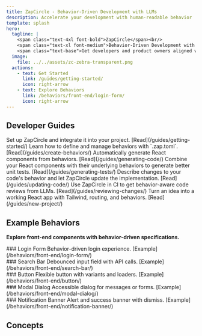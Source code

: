 ```yaml
---
title: ZapCircle - Behavior-Driven Development with LLMs
description: Accelerate your development with human-readable behavior
template: splash
hero:
  tagline: |
    <span class="text-4xl font-bold">ZapCircle</span><br/>
    <span class="text-xl font-medium">Behavior-Driven Development with LLMs</span><br/>
    <span class="text-base">Get developers and product owners aligned with behavior-driven workflows powered by AI.</span>
  image:
    file: ../../assets/zc-zebra-transparent.png
  actions:
    - text: Get Started
      link: /guides/getting-started/
      icon: right-arrow
    - text: Explore Behaviors
      link: /behaviors/front-end/login-form/
      icon: right-arrow
---
```



## Developer Guides

<CardGrid stagger>
	<Card title="Getting Started" icon="rocket">
		Set up ZapCircle and integrate it into your project.
		[Read](/guides/getting-started/)
	</Card>
	<Card title="Create Behaviors" icon="pencil">
		Learn how to define and manage behaviors with `.zap.toml`.
		[Read](/guides/create-behaviors/)
	</Card>
	<Card title="Generating Code" icon="seti:react">
		Automatically generate React components from behaviors.
		[Read](/guides/generating-code/)
	</Card>
	<Card title="Generating Tests" icon="seti:javascript">
		Combine your React components with their underlying behaviors to generate better unit tests.
		[Read](/guides/generating-tests/)
	</Card>
	<Card title="Updating Code" icon="pen">
		Describe changes to your code's behavior and let ZapCircle update the implementation.
		[Read](/guides/updating-code/)
	</Card>
	<Card title="Reviewing Pull Requests" icon="approve-check-circle">
		Use ZapCircle in CI to get behavior-aware code reviews from LLMs.
		[Read](/guides/reviewing-changes/)
	</Card>
	<Card title="Creating New Projects" icon="sparkles">
		Turn an idea into a working React app with Tailwind, routing, and behaviors.
		[Read](/guides/new-project/)
	</Card>
</CardGrid>

## Example Behaviors

**Explore front-end components with behavior-driven specifications.**

<div class="behavior-grid">
	<div>
		### Login Form
		Behavior-driven login experience.
		[Example](/behaviors/front-end/login-form/)
	</div>
	<div>
		### Search Bar
		Debounced input field with API calls.
		[Example](/behaviors/front-end/search-bar/)
	</div>
	<div>
		### Button
		Flexible button with variants and loaders.
		[Example](/behaviors/front-end/button/)
	</div>
	<div>
		### Modal Dialog
		Accessible dialog for messages or forms.
		[Example](/behaviors/front-end/modal-dialog/)
	</div>
	<div>
		### Notification Banner
		Alert and success banner with dismiss.
		[Example](/behaviors/front-end/notification-banner/)
	</div>
</div>

<style>
{`
.behavior-grid {
	display: grid;
	grid-template-columns: repeat(auto-fit, minmax(200px, 1fr));
	gap: 1.5rem;
	padding: 1rem 0;
}
.behavior-grid div {
	padding: 1rem;
	border: 1px solid #e0e0e0;
	border-radius: 8px;
	background-color: #f9f9f9;
}
.behavior-grid div a {
	color: #0078d4;
	text-decoration: none;
}
@media (prefers-color-scheme: dark) {
	.behavior-grid div {
		border: 1px solid #444444;
		background-color: #2e2e2e;
		color: #ffffff;
	}
	.behavior-grid div a {
		color: #b6c6fa;
	}
}
`}
</style>

## Concepts

<CardGrid stagger>
	<LinkCard title="Behavior-Driven Development (BDD)" href="/concepts/behavior-driven-development" description="Learn how Behavior-Driven Development works in 2025 with ZapCircle and LLM-powered code generation."></LinkCard>
	<LinkCard title="Developer Workflow" href="/concepts/developer-workflow" description="Integrate ZapCircle into your dev workflow to streamline collaboration and reduce drift."></LinkCard>
</CardGrid>

